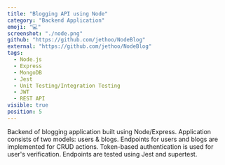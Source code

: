 ```yaml
---
title: "Blogging API using Node"
category: "Backend Application"
emoji: "💻"
screenshot: "./node.png"
github: "https://github.com/jethoo/NodeBlog"
external: "https://github.com/jethoo/NodeBlog"
tags:
  - Node.js
  - Express
  - MongoDB
  - Jest 
  - Unit Testing/Integration Testing
  - JWT
  - REST API
visible: true
position: 5
---
```


Backend of blogging application built using Node/Express. Application consists of two models: users & blogs. Endpoints for users and blogs are implemented for CRUD actions. Token-based authentication is used for user's verification.
Endpoints are tested using Jest and supertest. 